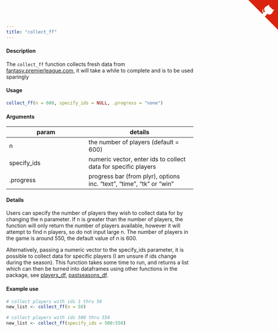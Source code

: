 ```yaml
---
title: "collect_ff"
---
```


#### Description

The `collect_ff` function collects fresh data from [fantasy.premierleague.com](http://fantasy.premierleague.com), it will take a while to complete and is to be used sparingly

#### Usage
```r
collect_ff(n = 600, specify_ids = NULL, .progress = "none")
```

#### Arguments

param | details
------|--------
n | the number of players (default = 600)
specify_ids | numeric vector, enter ids to collect data for specific players
.progress | progress bar (from plyr), options inc. "text", "time", "tk" or "win"

#### Details

Users can specify the number of players they wish to collect data for by changing the n parameter. If n is greater than the number of players, the function will only return the number of players available, however it will attempt to find n players, so do not input large n. The number of players in the game is around 550, the default value of n is 600.

Alternatively, passing a numeric vector to the specify_ids parameter, it is possible to collect data for specific players (I am unsure if ids change during the season). This function takes some time to run, and returns a list which can then be turned into dataframes using other functions in the package, see [players_df](players_df.html), [pastseasons_df](pastseasons_df.html).

#### Example use
```r
# collect players with ids 1 thru 50
new_list <- collect_ff(n = 50)

# collect players with ids 500 thru 550
new_list <- collect_ff(specify_ids = 500:550)
```

<a href="https://github.com/durtal/fantasysocceR" class="github-corner"><svg width="80" height="80" viewBox="0 0 250 250" style="fill:#d9230f; color:#fcfcfc; position: absolute; top: 0; border: 0; right: 0;"><path d="M0,0 L115,115 L130,115 L142,142 L250,250 L250,0 Z"></path><path d="M128.3,109.0 C113.8,99.7 119.0,89.6 119.0,89.6 C122.0,82.7 120.5,78.6 120.5,78.6 C119.2,72.0 123.4,76.3 123.4,76.3 C127.3,80.9 125.5,87.3 125.5,87.3 C122.9,97.6 130.6,101.9 134.4,103.2" fill="currentColor" style="transform-origin: 130px 106px;" class="octo-arm"></path><path d="M115.0,115.0 C114.9,115.1 118.7,116.5 119.8,115.4 L133.7,101.6 C136.9,99.2 139.9,98.4 142.2,98.6 C133.8,88.0 127.5,74.4 143.8,58.0 C148.5,53.4 154.0,51.2 159.7,51.0 C160.3,49.4 163.2,43.6 171.4,40.1 C171.4,40.1 176.1,42.5 178.8,56.2 C183.1,58.6 187.2,61.8 190.9,65.4 C194.5,69.0 197.7,73.2 200.1,77.6 C213.8,80.2 216.3,84.9 216.3,84.9 C212.7,93.1 206.9,96.0 205.4,96.6 C205.1,102.4 203.0,107.8 198.3,112.5 C181.9,128.9 168.3,122.5 157.7,114.1 C157.9,116.9 156.7,120.9 152.7,124.9 L141.0,136.5 C139.8,137.7 141.6,141.9 141.8,141.8 Z" fill="currentColor" class="octo-body"></path></svg></a><style>.github-corner:hover .octo-arm{animation:octocat-wave 560ms ease-in-out}@keyframes octocat-wave{0%,100%{transform:rotate(0)}20%,60%{transform:rotate(-25deg)}40%,80%{transform:rotate(10deg)}}@media (max-width:500px){.github-corner:hover .octo-arm{animation:none}.github-corner .octo-arm{animation:octocat-wave 560ms ease-in-out}}</style>
